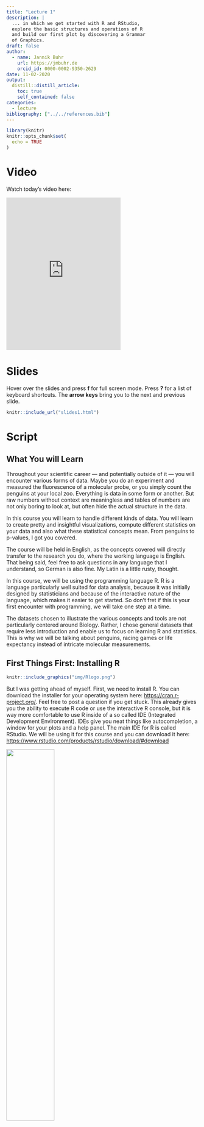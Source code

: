 ```yaml
---
title: "Lecture 1"
description: |
  ... in which we get started with R and RStudio,
  explore the basic structures and operations of R
  and build our first plot by discovering a Grammar
  of Graphics.
draft: false
author:
  - name: Jannik Buhr 
    url: https://jmbuhr.de
    orcid_id: 0000-0002-9350-2629
date: 11-02-2020
output:
  distill::distill_article:
    toc: true
    self_contained: false
categories:
  - lecture
bibliography: ["../../references.bib"]
---
```


```r
library(knitr)
knitr::opts_chunk$set(
  echo = TRUE
)
```

# Video

Watch today's video here:

<iframe height="400" src="https://www.youtube.com/embed/teusAoZ0IxI" frameborder="0" allow="accelerometer; autoplay; clipboard-write; encrypted-media; gyroscope; picture-in-picture" allowfullscreen></iframe>

# Slides

Hover over the slides and press **f** for full screen mode. Press **?** for a list of keyboard shortcuts. The **arrow keys** bring you to the next and previous slide.

```r
knitr::include_url("slides1.html")
```

# Script

## What You will Learn

Throughout your scientific career --- and potentially outside of it --- you will encounter various forms of data. Maybe you do an experiment and measured the fluorescence of a molecular probe, or you simply count the penguins at your local zoo. Everything is data in some form or another. But raw numbers without context are meaningless and tables of numbers are not only boring to look at, but often hide the actual structure in the data.

In this course you will learn to handle different kinds of data. You will learn to create pretty and insightful visualizations, compute different statistics on your data and also what these statistical concepts mean. From penguins to p-values, I got you covered.

The course will be held in English, as the concepts covered will directly transfer to the research you do, where the working language is English. That being said, feel free to ask questions in any language that I understand, so German is also fine. My Latin is a little rusty, thought.

In this course, we will be using the programming language R. R is a language particularly well suited for data analysis, because it was initially designed by statisticians and because of the interactive nature of the language, which makes it easier to get started. So don't fret if this is your first encounter with programming, we will take one step at a time.

The datasets chosen to illustrate the various concepts and tools are not particularly centered around Biology. Rather, I chose general datasets that require less introduction and enable us to focus on learning R and statistics. This is why we will be talking about penguins, racing games or life expectancy instead of intricate molecular measurements.

## First Things First: Installing R

<aside>

<a href="https://cran.r-project.org/">

```r
knitr::include_graphics("img/Rlogo.png")
```

</a>

</aside>

But I was getting ahead of myself. First, we need to install R. You can download the installer for your operating system here: <https://cran.r-project.org/>. Feel free to post a question if you get stuck. This already gives you the ability to execute R code or use the interactive R console, but it is way more comfortable to use R inside of a so called IDE (Integrated Development Environment). IDEs give you neat things like autocompletion, a window for your plots and a help panel. The main IDE for R is called RStudio. We will be using it for this course and you can download it here: <https://www.rstudio.com/products/rstudio/download/#download>

<aside>

<a href="https://rstudio.com/">

![](https://rstudio.com/wp-content/uploads/2018/10/RStudio-Logo-Flat.png){width="50%"}

</a>

</aside>

## Executing R Code

You can now execute commands in the R console in the bottom left. For example we can calculate a mathematical expression:

```r
1 + 1
```

Or generate the numbers from one to 10:

```r
1:10
```

But I rarely type directly into the console. Because we want our results to be reproducible, we write our code in a **script** first, so that the next person [^1] can see what we did and replicate our analysis. You will see that reproducibility is quite near and dear to me, so it will pop up once or twice. And as scientists, I am sure you understand the importance.

[^1]: This will most likely be future You. And you will thank yourself later

To create a new script, click the little button in the top left corner. In a script you can type regular R code, but it won't get executed straight away. To send a line of code to the console to be executed, hit **Ctrl+Enter**. Go ahead, try it with:

```r
paste("Hello", "World!")
```

The `paste` function combines text, just like `+` combines numbers. Your code can have comments to tell your future self why you wrote a piece of code the way you did. Any line starting with the number symbol `#` will be ignored by R.

```r
# This line will be ignored
43 - 1 # as will be the part after this #, but not before it
```

## Building Blocks of R

Now it is time to introduce you to the fundamental datatypes of R. We are going to cover the so called *atomic datatypes* first and introduce others as they appear.

### Atomic Datatypes

First we have numbers (which internally are called `numeric` or `double`)

```r
12
12.5
```

Then, there are whole numbers (`integer`)

```r
1L # denoted by L
```

as well as the rarely used complex numbers (`complex`)

```r
1 + 3i # denoted by the small i for the imaginary part
```

Text data however will be used more often (`character`, `string`). Everything enclosed in quotation marks will be treated as text. Double or single quotation marks are both fine.

```r
"It was night again."
'This is also text'
```

Logical values can only contain yes or no, or rather `TRUE` and `FALSE` in programming terms (`boolean`, `logical`).

```r
TRUE
FALSE
```

There are some special types that mix with any other type. Like `NULL` for no value and `NA` for Not Assigned.

```r
NULL
NA
```

`NA` is contagious. Any computation involving `NA` will return `NA` (because R has no way of knowing the answer):

```r
NA + 1
max(NA, 12, 1)
```

But some functions can remove `NA`s before giving us an answer:

```r
max(NA, 12, 1, na.rm = TRUE)
```

You can ask for the datatype of an object with the function `typeof`:

```r
typeof("hello")
```

There is also a concept called factors (`factor`) for categorical data, but we will talk about that later, when we get deeper into vectors.

### Variables

Often, you will want to store the result of a computation for reuse, or to give it a sensible name and make your code more readable. This is what **variables** are for. We can assign a value to a variable using the assignment operator `<-` (In RStudio, there is a shortcut for it: **Alt+Minus**):

```r
my_number <- 42
```

Executing the above code will not give you any output, but when you use the name of the variable, you can see its content.

```r
my_number
```

And you can do operations with those variables:

```r
x <- 41
y <- 1
x + y
```

> **NOTE** Be careful about the order of execution! R enables you to work interactively and to execute the code you write in your script in any order with Ctrl+Enter, but when you execute (="source") the whole script, it will be executed from top to bottom.

Furthermore, code is not executed again automatically, if you change some dependency of the expression later on. So the second assignment to x doesn't change y.

```r
x <- 1
y <- x + 1
x <- 1000
y
```

Variable names can contain letters (capitalization matters), numbers (but not as the first character) and underscores `_`. [^2]

[^2]: They can also contain dots (`.`), but it is considered bad practice because it can lead to some confusing edge cases.

```r
# snake_case
main_character_name <- "Kvothe"

# or camelCase
bookTitle <- "The Name of the Wind"

# you can have numbers in the name
x1 <- 12
```

![A depiction of various naming styles [@ArtworkAllisonHorst].](img/coding_cases.png){.external}

### Functions

> In R, everything that exists is an object, everything that does something is a function.

Functions are the main workhorse of our data analysis. For example, there are mathematical functions, like `sin`, `cos` etc.

```r
sin(x = 0)
```

Functions take arguments (sometimes called parameters) and sometimes they also return things. The `sin` function takes just one argument `x` and returns its sine. What we do with the returned value is up to us. We can use it directly in another computation or store it in a variable. If we don't do anything with the return value, R simply prints it to the console.

Note, that the `=` inside the function parenthesis gives `x = 0` to the function and is separate from any `x` defined outside of the function. For example:

```r
x <- 10
cos(x = 0)
# x outside of the function is still 10
x
```

To learn more about a function in R, execute `?` with the function name or press **F1** with your mouse over the function. This is actually one of the most important things to learn today, because the help pages can be... well... incredibly helpful.

```r
?sin
```

We can pass arguments by name or by order of appearance. The following two expressions are equivalent.

```r
sin(x = 12)
sin(12)
```

### Vectors

A vector is an ordered collection of things which have the same datatype, where a datatype is something like numbers (`numeric`), text (`character` also called `string`) or whole numbers (`integer`).

The basic datatypes in R are all vectors, which means they can contain more than one entry. You can create a vector by combining things of the same data type with the function `c` for **combine**.

```r
x <- c(1, 2, 3, 4, 5, 6)
x
```

Any atomic datatype mentioned above can be in a vector, but atomic vectors can only store data of the same type. For example, you can have a character vector

```r
c("This", "is", "a", "character", "vector")
```

or a vector of logical values

```r
c(TRUE, FALSE, TRUE, TRUE)
```

But not a vector with, say text and numbers. If we try to combine data of a different type, R will force all the data into the more permissive type. Because all Numbers can easily be converted into text, but not all text can be converted to numbers, this makes everything text in this example:

```r
c("Some text", 42, 12)
```

Note the quotation marks around the numbers, marking them as text. If we were to try and use them as numbers, we would get and error message:

```r
"12" + 1
```

There are other cases where we will encounter error messages. Programming languages are not unlike human languages. The computer will not always understand, what you want it to do, unless you use exactly the right grammar and vocabulary. An `error messages` is R's way of telling us, that it didn't understand, or that we asked it to do something impossible. Even experienced programmers are very fond of this advice:

```r
knitr::include_graphics("img/errors.jpg")
```

To solve above error message, we need to explicitly tell R to convert the text to a number:

```r
as.numeric("12") + 1
```

#### Subsetting

We can look at, or change, subsets of vectors using square brackets `[]` like so:

```r
my_elements <- c("first", "second", "third")
my_elements[2]
```

```r
my_elements[3] <- "new element"
my_elements
```

If we assign names to the elements, we can also reference them by name.

```r
names(my_elements) <- c("e1", "e2", "e3")
my_elements
```

```r
my_elements["e3"]
```

Pass a *vector* of indices (or names) to the square brackets to get (or set) multiple elements:

```r
my_elements[c(1, 3)]
```

Using a logical vector yields all elements where the vector is `TRUE`:

```r
my_elements[c(TRUE, TRUE, FALSE)]
```

### Vectorization

The basic mathematical operations in R and a lot of functions are vectorized. This means, they operate on every element of the vector. Here, every element is multiplied by 2 and the result is printed to the console.

```r
x * 2
```

The original vector `x` was not changed in doing so.

```r
x
```

But we could have, by assigning the result back to `x`, thus overwriting its previous content. The right hand side (RHS) is executed first:

```r
x <- x * 2
```

Now `x` changed:

```r
x
```

A handy way of creating vectors of numbers is with the `:` operator to specify a range of values:

```r
1:5
```

Or using the `seq` function with some additional (optional) parameters:

```r
seq(from = 1, to = 10)
```

> **Now you:** Look at the documentation/help page for `seq` and find out how to create a vector of all even numbers from 2 to 100.

## Functions and Packages -- Making our lives easier

You just learned about the functions `sin`, `seq` and `max`. But wait, there is more! Not only in the sense that there are more functions in R (what kind of language would that be with only two verbs?!), but also in a more powerful way:

> We can define our own functions!

The syntax ($\leftarrow$ grammar for programming languages) is as follows.

```r
name_for_the_function <- function(parameter1, parameter2, ...) { # etc.
  # body of the function
  # things happen
  result <- parameter1 + parameter2
  # Something the function should return to the caller
  return(result)
}
```

The function ends when it reaches the `return` keyword. It also ends when it reaches the end of the function body and implicitly returns the last expression. So we could have written it a bit shorter and in fact you will often see people omitting the explicit return at the end:

```r
add <- function(x, y) {
  x + y
}
```

And we can call our freshly defined function:

```r
add(23, 19)
```

Got an error like `Error in add(23, 19) : could not find function "add"`? Check that you did in fact execute the code that defines the function (i.e. put your cursor on the line with the `function` keyword and hit Ctrl+Enter.).

> **Now you:** Define a function that takes one argument, a vector of numbers, devides each element by the length of the vector (hint: `length` is the function to get the length) and returns the resulting scaled vector.

You are not the only one using R. There is a welcoming and helpful community out there. Some people also write a bunch of functions and put them together in a so called `package`. And some people even went a step further. The `tidyverse` is a **collection of packages** that play very well together and also iron out some of the quirkier ways in which R works [@wickhamWelcomeTidyverse2019b]. They provide a consistent interface to enable us to do more while having to learn less special cases. The R function `install.packages("<package_name_here>")` installs packages from CRAN a curated set of R packages.

### The Tidyverse

Go ahead and install the tidyverse packages with

```r
install.packages("tidyverse")
```

This is one exception to our effort of having everything in our script and not just in the console. We don't want R trying to install the package every time we run the script, as this needs to happen only once. So you can either turn it into a comment, delete it from the script, or only type it in the console. You can also use RStudio's built-in panel for package installation.

<aside>

<a href="https://tidyverse.org/">

![](img/tidyverse.png){.external}

</a>

</aside>

To make the functions from a package available to your R session, run the `library` function with the name of the package.

```r
library(tidyverse)
```

The convention is, to keep all `library`-calls at the top of your script, so that you ,and others, can see straight away, which packages are needed. Don't worry about the messages that pop up. This is just the tidyverse telling us that two of it's functions (`lag` and `filter`) have functions with the same names in another package (or in this case base-R) and because we loaded the tidyverse second, R will now use the tidyverse functions. This is what "masking" means.

## Literate Programming: Rmarkdown

<aside>

<a href="https://rmarkdown.rstudio.com/index.html">

![](img/rmarkdown.png){.external width="200"}

</a>

</aside>

![[@ArtworkAllisonHorst]](img/rmarkdown_wizards.png){.external}

There is another package I would like you to install. It is called `Rmarkdown`.

```r
install.packages("rmarkdown")
```

**Rmarkdown** enables us, to combine text with `code` and then produce a range of output formats like pdf, html, word documents, presentations etc. In fact, this whole website, including the slides, was created with Rmarkdown. Sounds exciting? Let's dive into it!

Open up a new Rmarkdown document with the file extension `.Rmd` from the *New File* menu in the top left corner of RStudio: **File → New File → R Markdown** and choose **html** as the output format. I particularly like html, because you don't have to worry about page breaks and it easily works on screens of different sizes, like your phone.

An Rmarkdown document consists of three things:

1.  **Metadata**:\
    Information about your document such as the author or the date in a format called `YAML`. This YAML header starts and ends with three minus signs `---`.
2.  **Text**:\
    Regular text is interpreted as markdown, meaning it supports things like creating headings by prefixing a line with `#`, or text that will be bold in the output by surrounding it with `**`.
3.  **Code chunks**:\
    Starting with \`\`\`{r} and ending with \`\`\` (backticks). They will be interpreted as R code. This is where you write the code like you did in the `.R` script file. You can insert new chunks with the button on the top right of the editor window or use the shortcut **Ctrl+Alt+i**.

Use these to document your thoughts alongside your code when you are doing data analysis. Future you (and reviewer number 2) will be happy! To run code inside of chunks, use,the little play button on the chunk, the tried and true **Ctrl+Enter** to run one line, or **Ctrl+Shift+Enter** to run the whole chunk. Your chunks can be as large or small as you want, but try to maintain some sensible structure.

## Our First Dataset: The Palmer Penguins

![[@ArtworkAllisonHorst]](img/lter_penguins.png){.external width="100%"}

So let's explore our first dataset together in a fresh Rmarkdown document. The `setup` chunk is special. It gets executed automatically before any other chunk in the document is run. This makes it a good place to load packages. The dataset we are working with today actually comes in its own package, so we need to install this as well (Yes, there is a lot of installing today, but you will have to do this only once):

```r
install.packages("palmerpenguins")
```

And then we populate our `setup` chunk with

```r
library(tidyverse)
library(palmerpenguins)
```

This gives us the `penguins` dataset [@R-palmerpenguins]:

```r
penguins
```

```r
head(penguins) %>% knitr::kable()
```

Let's talk about the shape of the `penguins` object. The `str` function reveals the **structure** of an object to us.

```r
str(penguins)
```

### Lists and dataframes

Previously, we only had atomic vectors, where all elements are of the same type, like a vector of numbers, and the individual elements could not contain other things themselves (hence the name *atomic*): `c(1, 2, 3)`. The next more general thing is a `list`, which we can create with the function `list(...)`. Lists can contain arbitrary elements, even other lists:

```r
my_list <- list(1, "hello", c(1, 2, 3), list(42, "text"))
my_list
```

The print output suggests something else: For vectors, we could subset them using `[]`, but here we will need **double square brackets** `[[]]`.

```r
my_list[[3]]
```

Using single brackets would just give us a subset of the list, not the actual element of the list (yes, this can be confusing):

```r
my_list[3]
```

The `penguins` variable contains what is called a `data.frame`. The reason I talked about lists just now is that dataframes are built on top of lists, where the elements are the columns. Because dataframes form this rectangular data format like a spreadsheet you know from excel, the constraint is that the elements of the list need to have the same length. We can demonstrate this by creating our own dataframe from a list.

```r
new_list <- list(x = 1:3, y = c(10, 42, 3), third = c("hello", "from", "R"))
new_list
```

Notice that I did another thing: I gave names to the elements of the list. This is nice because of two reasons. Firstly, as the print output already suggests, we can now use the dollar syntax `$` to refer to the individual elements by name instead of by position and RStudio's autocomplete helps us out.

```r
new_list$x
```

Secondly, the names will become column names when we turn it into a dataframe:

```r
my_first_df <- as.data.frame(new_list)
my_first_df
```

There is one last difference for the `penguins`. They are also a `tibble`, which is again built on top of dataframes and makes the object look nicer when we print it to the console. Compare the following when executing them in the console:

```r
penguins
as.data.frame(penguins)
```

The dataset contains data for 344 penguins. of 3 different species, collected from 3 islands in the Palmer Archipelago, Antarctica[^3].

[^3]: <https://allisonhorst.github.io/palmerpenguins/>

## Translating Data into Visualizations

You probably took this course because you want to build some cool visualizations for you data. In order to do that, let us talk about how we can describe visualizations. Just like language has grammar, some smart people came up with a **grammar of graphics** [@wilkinsonGrammarGraphics2005], which was then slightly modified and turned into an R package so that we can not only talk about but also create visualizations using this grammar [@wickhamLayeredGrammarGraphics2010].

<aside>

<a href="https://ggplot2.tidyverse.org/">

```r
include_graphics("img/ggplot2.png")
```

</a>

</aside>

The package is called `ggplot2` and we already have it loaded because it is included in the tidyverse. Before looking at the code, we can describe what we need in order to create this graphic.

<!-- slides -->

```r
ggplot(penguins, aes(flipper_length_mm, bill_length_mm,
                     color = species,
                     shape = sex)) +
  geom_point(size = 2.5) +
  labs(x = "Flipper length [mm]",
       y = "Bill length [mm]",
       title = "Penguins!",
       subtitle = "The 3 penguin species can differentiated by their flipper and bill lengths") +
  theme_minimal() +
  scale_color_brewer(type = "qual")
```

We can build this plot up step by step. The data is the foundation of our plot, but this just gives us an empty plotting canvas. I am assigning the individual steps we are going through to a variable, so that we can sequentially add elements, but you can do this in one step as shown above.

```r
plt <- ggplot(penguins)
plt
```

Then, we add and `aesthetic mapping` to the plot. It creates a relation from the features of our dataset (like the flipper length of each penguin) to a visual property, like position of the x-axis, color or shape.

```r
plt <- ggplot(penguins,
              aes(x = flipper_length_mm,
                  y = bill_length_mm,
                  color = species,
                  shape = sex))
plt
```

Still, the plot is empty, it only has a coordinate system with a certain scale. This is because we have no geometric objects to represent our aesthetics. Elements of the plot are added using the `+` operator and all geometric elements that ggplot knows start with `geom_`. Let's add some points:

```r
plt <- plt +
  geom_point()
plt
```

Look at the help page for `geom_point` to find out what aesthetics it understands. The exact way that features are mapped to aesthetics is regulated by **scales** starting with `scale_` and the name of an aesthetic:

```r
plt <- plt +
  scale_color_brewer(type = "qual")
plt
```

We can add or change labels (like the x-axis-label) by adding the `labs` function.

```r
plt <- plt +
    labs(x = "Flipper length [mm]",
         y = "Bill length [mm]",
         title = "Penguins!",
         subtitle = "The 3 penguin species can differentiated by their flipper and bill lengths")
```

The overall look of the plot is regulated by themes like the premade `theme_` functions or more finely regulated with the `theme()` function, which uses `element` functions to create the look of individual elements. Autocomplete helps us out a lot here (**Ctrl+Space**).

```r
plt <- plt + 
  theme_minimal() +
  theme(legend.text = element_text(face = "bold"))
plt
```

## The Community: There to catch You.

> Coding can be incredibly rewarding, but also incredibly frustrating.

Luckily, the R community is with you!

![[@ArtworkAllisonHorst]](img/code_hero.jpg){.external width="50%"}

In the video I give a brief overview of the resources linked below. Come back here anytime as a reference.

# Exercises

This course is not graded, but I need some way of confirming that you did indeed take part in this course. In order to get the confirmation, you will send your solutions for a minimum of 5 out of the 8 exercises to me before the Friday following the lecture upload on Monday. For each week I would like you to create a fresh Rmarkdown document with your solutions as code as well as any questions that arose during the lecture. This will help me a lot in improving this course.

When you are done solving the exercises, hit the `knit` button (at the top of the editor panel) and send me the resulting html document via discord or email (confirm that it looks the way you expected beforehand).

Here are today's tasks:

-   Write a section of text about your previous experience with data analysis and/or programming (optional, but I can use this information to customize the course).

-   Write the code that loads in the tidyverse and the palmer penguins data set.

-   Produce a scatterplot (meaning a plot with points) of the bill length vs. the bill depth, colorcoded by species.

    -   Imaginary bonus points if you manage to use the same colors as in the image above (hint: look at the help page for `scale_color_manual()` to find out how). Even more bonus points if you also look into the `theme()` function and it's arguments, or the `theme_<...>()` functions to make the plot prettier.

-   Create a vector of all odd numbers from 1 to 99 and store it in a variable.

    -   Create a second variable that contains the squares of the first.

    -   Store both variables in a named list and then turn this list into a `tibble` (the enhanced version of a `data.frame`

    -   Discover a shortcut for the three steps above using the function `tibble`. Specifically, have a look at the third bullet point in the description of `?tibble::tibble` (The two colons `::` specify the package a function is coming from. You only need `tibble(...)` in the code because the `tibble` package is loaded automatically with the tidyverse. Here, I specify it directly to send you to the correct help page).

    -   Create a scatterplot of the two variables stored in the tibble using `ggplot`.

    -   What `geom_` function do you need to add to the plot to add a line that connects your points?

-   Check the metadata (YAML) of your Rmarkdown document and make sure it contains your name as the `author:` .

    -   [Here](https://bookdown.org/yihui/rmarkdown/html-document.html) are a couple more YAML options you can try if you feel adventurous.

# Solutions

The **Office Hour** for the solutions and questions is on Friday, Nov 6, 2020 at 10:00. Find the link in the discord.

# Resources

## Tidyverse

-   [R for Data Science](https://r4ds.had.co.nz/) [@wickhamDataScienceImport2017]
-   [R4DS online Community](https://www.rfordatasci.com/)
-   [RStudio Cheat Sheets!](https://www.rstudio.com/resources/cheatsheets/)
-   [The Modern Dive](https://moderndive.com/) [@kimStatisticalInferenceData2019]
-   [RStudio Education](https://education.rstudio.com/)

## Rmarkdown

-   <https://rstudio.com/wp-content/uploads/2016/03/rmarkdown-cheatsheet-2.0.pdf>
-   <https://rstudio.com/wp-content/uploads/2015/03/rmarkdown-reference.pdf>
-   <https://bookdown.org/yihui/rmarkdown-cookbook/>
-   <https://bookdown.org/yihui/rmarkdown/>
-   <https://pandoc.org/MANUAL.html#pandocs-markdown>
-   <https://reproducible-analysis-workshop.readthedocs.io/en/latest/6.RMarkdown-knitr.html>
-   <https://rmarkdown.rstudio.com/index.html>

## R in general

-   [Advanced R](https://adv-r.hadley.nz/) [@wickhamAdvancedSecondEdition2019]
-   [Hands on Programming with R](https://rstudio-education.github.io/hopr/) [@grolemundHandsOnProgrammingWrite2014]
-   [R Packages](http://r-pkgs.had.co.nz/) [@wickhamPackagesOrganizeTest2015]
-   [Data Visualization: A Practical Introduction](https://socviz.co/index.html) [@healyDataVisualizationPractical2018]
-   [Graph Cookbook](http://www.cookbook-r.com/Graphs/) [@changGraphicsCookbookPractical2013]

## Statistics

-   [Intuitive Biostatistics](http://www.intuitivebiostatistics.com/) [@motulskyIntuitiveBiostatisticsNonmathematical2017]
-   [Statistics Done Wrong](https://www.statisticsdonewrong.com/) [@reinhartStatisticsDoneWrong2015]

## Talks, Podcasts, Blogs, Videos

-   David Robinson

    -   [YouTube](https://www.youtube.com/user/safe4democracy)
    -   [website](http://varianceexplained.org/)

-   Julia Silge

    -   [YouTube](https://www.youtube.com/c/JuliaSilge/)

    -   [website](https://juliasilge.com/)

-   Alison Hill

    -   [website](https://alison.rbind.io/)

## Misc

-   [Cute and insightful illustrations](https://github.com/allisonhorst/stats-illustrations) [@ArtworkAllisonHorst]
-   [Happy Git with R](https://happygitwithr.com/)

Made with the help of these amazing packages (plus documentation): [@rcoreteamLanguageEnvironmentStatistical2020a]; [@R-knitr]; [@R-rmarkdown]; [@knitr2015]; [@xieXaringanPresentationNinja2020].
